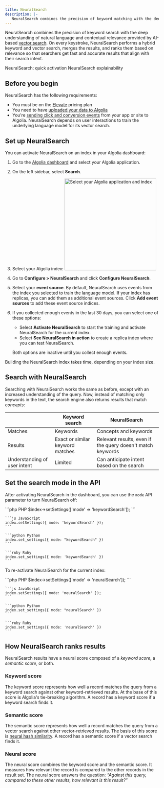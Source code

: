 ```yaml
---
title: NeuralSearch
description: |-
   NeuralSearch combines the precision of keyword matching with the deep understanding of natural language and contextual relevance provided by AI-based vector search.
---
```


NeuralSearch combines the precision of keyword search with the deep understanding of natural language and contextual relevance provided by AI-based [vector search](https://www.algolia.com/blog/ai/what-is-vector-search/).
On every keystroke, NeuralSearch performs a hybrid keyword and vector search,
merges the results, and ranks them based on relevance so that searchers get fast and accurate results that align with their search intent.

<CardGroup cols={2}>
    <Card title="Algolia Academy" icon="photo-film" href="https://academy.algolia.com/guides/b4689b6a-6f69-11ee-b413-023abcbc0155/tasks/6eb06fb8-f66e-11ed-9e23-021a54024a59" horizontal="true" color="#c7519c">
        NeuralSearch: quick activation
    </Card>
    <Card title="Algolia Academy" icon="photo-film" href="https://academy.algolia.com/guides/6189a948-0717-11ef-a74e-02fcc09ef7a1/tasks/7ed4528e-0247-11ef-870b-02e7ae2b609b" horizontal="true" color="#c7519c">
        NeuralSearch explainability
    </Card>
</CardGroup>

## Before you begin

NeuralSearch has the following requirements:

- You must be on the [Elevate](https://www.algolia.com/pricing/) pricing plan
- You need to have [uploaded your data to Algolia](/guides/sending-and-managing-data/send-and-update-your-data/send-and-update-your-data/)
- You're [sending click and conversion events](/guides/send-events/get-started/) from your app or site to Algolia. NeuralSearch depends on user interactions to train the underlying language model for its vector search.

## Set up NeuralSearch

You can activate NeuralSearch on an index in your Algolia dashboard:

1. Go to the [Algolia dashboard](https://dashboard.algolia.com/explorer/browse) and select your Algolia application.
1. On the left sidebar, select <Icon icon="magnifying-glass" color="5468ff" iconType="regular" /> **Search**.
1. Select your Algolia index:
    <img width="300" src="/images/select-index.png" alt="Select your Algolia application and index" />
1. Go to **Configure > NeuralSearch** and click **Configure NeuralSearch**.
1. Select your **event source**.
   By default, NeuralSearch uses events from the index you selected to train the language model.
   If your index has replicas, you can add them as additional event sources.
   Click **Add event sources** to add these event source indices.

1. If you collected enough events in the last 30 days, you can select one of these options:

   - Select **Activate NeuralSearch** to start the training and activate NeuralSearch for the current index.
   - Select **See NeuralSearch in action** to create a replica index where you can test NeuralSearch.

   Both options are inactive until you collect enough events.

<Note>
    Building the NeuralSearch index takes time, depending on your index size.
</Note>

## Search with NeuralSearch

Searching with NeuralSearch works the same as before,
except with an increased understanding of the query.
Now, instead of matching only keywords in the text,
the search engine also returns results that match _concepts_:

|                              | Keyword search                   | NeuralSearch                                               |
| ---------------------------- | -------------------------------- | ---------------------------------------------------------- |
| Matches                      | Keywords                         | Concepts and keywords                                      |
| Results                      | Exact or similar keyword matches | Relevant results, even if the query doesn't match keywords |
| Understanding of user intent | Limited                          | Can anticipate intent based on the search                  |

## Set the search mode in the API

After activating NeuralSearch in the dashboard,
you can use the `mode` API parameter to turn NeuralSearch off:

<CodeGroup>
    ```php PHP
    $index->setSettings(['mode' => 'keywordSearch']);
    ```

    ```js JavaScript
    index.setSettings({ mode: 'keywordSearch' });
    ```

    ```python Python
    index.set_settings({ mode: "keywordSearch" })
    ```

    ```ruby Ruby
    index.set_settings({ mode: 'keywordSearch' })
    ```
</CodeGroup>

To re-activate NeuralSearch for the current index:

<CodeGroup>
    ```php PHP
    $index->setSettings(['mode' => 'neuralSearch']);
    ```

    ```js JavaScript
    index.setSettings({ mode: 'neuralSearch' });
    ```

    ```python Python
    index.set_settings({ mode: "neuralSearch" })
    ```

    ```ruby Ruby
    index.set_settings({ mode: 'neuralSearch' })
    ```
</CodeGroup>

## How NeuralSearch ranks results

NeuralSearch results have a neural score composed of a _keyword score_, a _semantic score_, or both.

### Keyword score

The keyword score represents how well a record matches the query from a keyword search against other keyword-retrieved results.
At the base of this score is Algolia's tie-breaking algorithm.
A record has a keyword score if a keyword search finds it.

### Semantic score

The semantic score represents how well a record matches the query from a vector search against other vector-retrieved results.
The basis of this score is [neural hash similarity](https://www.algolia.com/blog/ai/what-is-hashing-and-how-does-it-improve-website-and-app-search/).
A record has a semantic score if a vector search finds it.

### Neural score

The neural score combines the keyword score and the semantic score.
It measures how relevant the record is compared to the other records in the result set.
The neural score answers the question:
_“Against this query, compared to these other results, how relevant is this result?”_

